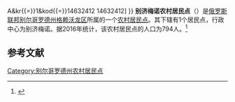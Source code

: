 {{Infobox Settlement
| official_name = 别济梅诺农村居民点
| native_name = Безыменское сельское поселение
| settlement_type = [[农村居民点|农村居民点]]
| subdivision_type = [[国家|国家]]
| subdivision_type1 = [[州_(俄罗斯)|州]]
| subdivision_type2 = [[区_(苏联)|区]]
| subdivision_name = {{RUS}}
| subdivision_name1 = [[别尔哥罗德州|别尔哥罗德州]]
| subdivision_name2 = [[格赖沃龙区|格赖沃龙区]]
| seat_type = 行政中心
| seat = 别济梅诺
| population_as_of=2016
| population_footnotes = <ref name=stat />
| population_total = 794
| coordinates_display = inline,title
| latd = 50 | latm = 23 | lats = 20 | latNS = N
| longd = 35 | longm = 42 | longs = 05 | longEW = E
| timezone = [[莫斯科时间|MSK]]
| utc_offset = +3
| blank_name = [[俄罗斯市政土地区划代码|OKTMO编码]]
| blank_info = [http://classif.spb.ru/classificators/view/tma.php?st{{=}}A&kr{{=}}1&kod{{=}}14632412 14632412]
}}
'''别济梅诺农村居民点'''（{{lang-ru|Безыменское сельское поселение}}）是[[俄罗斯联邦|俄罗斯联邦]][[别尔哥罗德州|别尔哥罗德州]][[格赖沃龙区|格赖沃龙区]]所属的一个[[农村居民点|农村居民点]]。其下辖有1个居民点，行政中心为别济梅诺。据2016年统计，该农村居民点的人口为794人。<ref name=stat>{{cite web |url=http://www.gubkinadm.ru/gorod/images/stories/foto/okrug/pasportggo.rar |title=Паспорт Губкинского городского округа на 1 января 2016 года |accessdate=2016-02-02 |archiveurl=https://www.webcitation.org/6ezlnsjoC?url=http://www.gubkinadm.ru/gorod/images/stories/foto/okrug/pasportggo.rar |archivedate=2016-02-02 |language=ru |deadurl=yes }}</ref>

== 参考文献 ==
{{reflist}}

{{Russia-stub}}

[[Category:别尔哥罗德州农村居民点|Category:别尔哥罗德州农村居民点]]